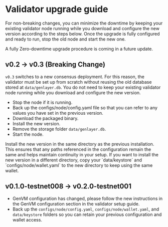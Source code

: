 
# Validator upgrade guide

<Callout type="info" emoji="💡">
  For non-breaking changes, you can minimize the downtime by keeping your existing validator node running while
  you download and configure the new version according to the steps below. Once
  the upgrade is fully configured and ready to run, stop the old node and
  start the new one. 

  A fully Zero-downtime upgrade procedure is coming in a future update. 
</Callout>

## v0.2 → v0.3 (Breaking Change)

`v0.3` switches to a new consensus deployment. For this reason, the validator must be set up from scratch without reusing the old database stored at `data/genlayer.db`.
You do not need to keep your existing validator node running while you download and configure the new version.

- Stop the node if it is running.
- Back up the configs/node/config.yaml file so that you can refer to any values you have set in the previous version.
- Download the packaged binary.
- Install the new version. 
- Remove the storage folder `data/genlayer.db`.
- Start the node.

<Callout type="info" emoji="ℹ️">
  Install the new version in the same directory as the previous installation. This ensures that any paths referenced in the configuration remain the same and 
  helps maintain continuity in your setup.
  If you want to install the new version in a different directory, copy your `data/keystore` and `configs/node/wallet.yaml` to the new directory to keep using 
  the same wallet.
</Callout>


## v0.1.0-testnet008 → v0.2.0-testnet001

- GenVM configuration has changed, please follow the new instructions in the GenVM configuration section in the validator setup guide.
- Back up the `configs/node/config.yaml`, `configs/node/wallet.yaml`, and `data/keystore` folders so you can retain your previous configuration and wallet access.
